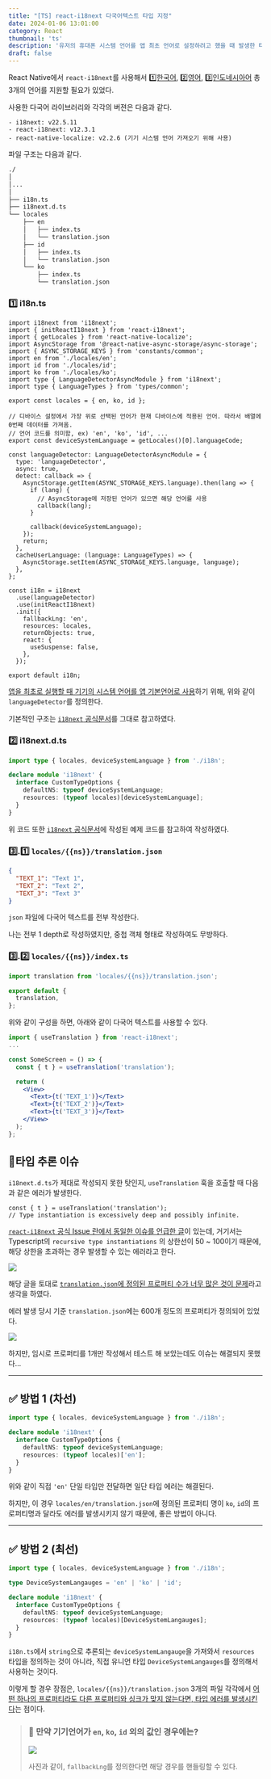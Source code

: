 ```yaml
---
title: "[TS] react-i18next 다국어텍스트 타입 지정"
date: 2024-01-06 13:01:00
category: React
thumbnail: 'ts'
description: '유저의 휴대폰 시스템 언어를 앱 최초 언어로 설정하려고 했을 때 발생한 타입 에러 해결기.'
draft: false
---
```



React Native에서 `react-i18next`를 사용해서 <u>1️⃣한국어</u>, <u>2️⃣영어</u>, <u>3️⃣인도네시아어</u> 총 3개의 언어를 지원할 필요가 있었다.

사용한 다국어 라이브러리와 각각의 버젼은 다음과 같다.


```
- i18next: v22.5.11
- react-i18next: v12.3.1
- react-native-localize: v2.2.6 (기기 시스템 언어 가져오기 위해 사용)
```

파일 구조는 다음과 같다.

```bash
./
│
│...
│
├── i18n.ts
├── i18next.d.ts
└── locales
    ├── en
    │   ├── index.ts
    │   └── translation.json
    ├── id
    │   ├── index.ts
    │   └── translation.json
    └── ko
        ├── index.ts
        └── translation.json
```


### 1️⃣ i18n.ts

```tsx
import i18next from 'i18next';
import { initReactI18next } from 'react-i18next';
import { getLocales } from 'react-native-localize';
import AsyncStorage from '@react-native-async-storage/async-storage';
import { ASYNC_STORAGE_KEYS } from 'constants/common';
import en from './locales/en';
import id from './locales/id';
import ko from './locales/ko';
import type { LanguageDetectorAsyncModule } from 'i18next';
import type { LanguageTypes } from 'types/common';

export const locales = { en, ko, id };

// 디바이스 설정에서 가장 위로 선택된 언어가 현재 디바이스에 적용된 언어. 따라서 배열에 0번째 데이터를 가져옴.
// 언어 코드를 의미함, ex) 'en', 'ko', 'id', ...
export const deviceSystemLanguage = getLocales()[0].languageCode;

const languageDetector: LanguageDetectorAsyncModule = {
  type: 'languageDetector',
  async: true,
  detect: callback => {
    AsyncStorage.getItem(ASYNC_STORAGE_KEYS.language).then(lang => {
      if (lang) {
        // AsyncStorage에 저장된 언어가 있으면 해당 언어를 사용
        callback(lang);
      }

	  callback(deviceSystemLanguage);
    });
    return;
  },
  cacheUserLanguage: (language: LanguageTypes) => {
    AsyncStorage.setItem(ASYNC_STORAGE_KEYS.language, language);
  },
};

const i18n = i18next
  .use(languageDetector)
  .use(initReactI18next)
  .init({
    fallbackLng: 'en',
    resources: locales,
    returnObjects: true,
    react: {
      useSuspense: false,
    },
  });

export default i18n;
```

<u>앱을 최초로 실행할 때 기기의 시스템 언어를 앱 기본언어로 사용</u>하기 위해, 위와 같이 `languageDetector`를 정의한다.

기본적인 구조는 [`i18next` 공식문서](https://www.i18next.com/misc/creating-own-plugins#languagedetector)를 그대로 참고하였다.



### 2️⃣ i18next.d.ts

```ts
import type { locales, deviceSystemLanguage } from './i18n';

declare module 'i18next' {
  interface CustomTypeOptions {
    defaultNS: typeof deviceSystemLanguage;
    resources: (typeof locales)[deviceSystemLanguage];
  }
}
```

위 코드 또한 [`i18next` 공식문서](https://www.i18next.com/overview/typescript)에 작성된 예제 코드를 참고하여 작성하였다.

### 3️⃣.1️⃣ `locales/{{ns}}/translation.json`

```json
{
  "TEXT_1": "Text 1",
  "TEXT_2": "Text 2",
  "TEXT_3": "Text 3"
}
```

`json` 파일에 다국어 텍스트를 전부 작성한다.

나는 전부 1 depth로 작성하였지만, 중첩 객체 형태로 작성하여도 무방하다.

### 3️⃣.2️⃣ `locales/{{ns}}/index.ts`

```ts
import translation from 'locales/{{ns}}/translation.json';

export default {
  translation,
};

```

위와 같이 구성을 하면, 아래와 같이 다국어 텍스트를 사용할 수 있다.

```jsx
import { useTranslation } from 'react-i18next';
...

const SomeScreen = () => {
  const { t } = useTranslation('translation');

  return (
    <View>
      <Text>{t('TEXT_1')}</Text>
      <Text>{t('TEXT_2')}</Text>
      <Text>{t('TEXT_3')}</Text>
    </View>
  );
};
```
## 🚨타입 추론 이슈


`i18next.d.ts`가 제대로 작성되지 못한 탓인지, `useTranslation` 훅을 호출할 때 다음과 같은 에러가 발생한다.

```tsx
const { t } = useTranslation('translation');
// Type instantiation is excessively deep and possibly infinite.
```

[`react-i18next` 공식 Issue 란에서 동일한 이슈를 언급한 글](https://github.com/i18next/react-i18next/issues/1417)이 있는데, 거기서는 Typescript의 `recursive type instantiations` 의 상한선이 50 ~ 100이기 때문에, 해당 상한을 초과하는 경우 발생할 수 있는 에러라고 한다.

![](https://i.imgur.com/UL7npQF.png)



해당 글을 토대로 <u>`translation.json`에 정의된 프로퍼티 수가 너무 많은 것이 문제</u>라고 생각을 하였다.

에러 발생 당시 기준 `translation.json`에는 600개 정도의 프로퍼티가 정의되어 있었다.

<img src="https://i.imgur.com/EjS2E7J.png" />

하지만, 임시로 프로퍼티를 1개만 작성해서 테스트 해 보았는데도 이슈는 해결되지 못했다...

---
## ✅ 방법 1 (차선)

```ts
import type { locales, deviceSystemLanguage } from './i18n';

declare module 'i18next' {
  interface CustomTypeOptions {
    defaultNS: typeof deviceSystemLanguage;
    resources: (typeof locales)['en'];
  }
}
```

위와 같이 직접 `'en'` 단일 타입만 전달하면 일단 타입 에러는 해결된다.

하지만, 이 경우 `locales/en/translation.json`에 정의된 프로퍼티 명이 `ko`, `id`의 프로퍼티명과 달라도 에러를 발생시키지 않기 때문에, 좋은 방법이 아니다.

---
## ✅ 방법 2 (최선)


```ts
import type { locales, deviceSystemLanguage } from './i18n';

type DeviceSystemLangauges = 'en' | 'ko' | 'id';

declare module 'i18next' {
  interface CustomTypeOptions {
    defaultNS: typeof deviceSystemLanguage;
    resources: (typeof locales)[DeviceSystemLangauges];
  }
}
```


`i18n.ts`에서 `string`으로 추론되는 `deviceSystemLangauge`을 가져와서 `resources` 타입을 정의하는 것이 아니라, 직접 유니언 타입 `DeviceSystemLangauges`를 정의해서 사용하는 것이다.

이렇게 할 경우 장점은, `locales/{{ns}}/translation.json` 3개의 파일 각각에서 <u>어떤 하나의 프로퍼티라도 다른 프로퍼티와 싱크가 맞지 않는다면, 타입 에러를 발생시킨다</u>는 점이다.

> ### 🤨 만약 기기언어가 `en`, `ko`, `id` 외의 값인 경우에는?
>
> <img src="https://i.imgur.com/I5kGz9J.png" />
>
> 사진과 같이, `fallbackLng`를 정의한다면 해당 경우를 핸들링할 수 있다.

